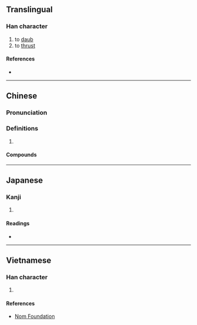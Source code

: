 {{character info}}
==Translingual==

===Han character===
{{Han char|rn=64|rad=手|as=10|sn=13|four=57020|canj=QTUB|ids=⿰扌朔}}

# to [[daub]]
# to [[thrust]]

====References====
* {{Han ref|kx=0447.120|dkj=12491|dj=0798.050|hdz=31936.070|uh=6420|ud=25632|bh=DD7D|bd=56701}}

----

==Chinese==
{{zh-forms}}

===Pronunciation===
{{zh-pron
|m=shuò
|c=sok3
|cat=
}}

===Definitions===
{{zh-hanzi}}

# {{rfdef|zh}}

====Compounds====
{{zh-der|搠筆巡街|擺搠|敦搠|搠換|搠包兒|指指搠搠|搠渰|點點搠搠}}

----

==Japanese==

===Kanji===
{{ja-kanji|grade=|rs=手10}}

# {{rfdef|ja|sort=手10}}

====Readings====
* {{ja-readings|on=[[さく]] (saku)|kun=[[ぬる]] (nuru)}}

----

==Vietnamese==

===Han character===
{{vi-hantu|rs=手10|sóc}}

# {{rfdef|vi|sort=手10}}

====References====
* [http://nomfoundation.org/common/nom_details.php?codepoint=6420 Nom Foundation]
